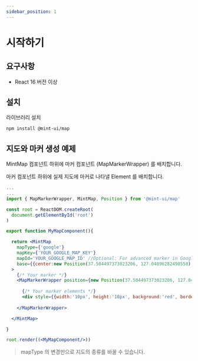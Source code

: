 ```yaml
---
sidebar_position: 1
---
```



# 시작하기

## 요구사항
- React 16 버전 이상

## 설치

라이브러리 설치

```bash
npm install @mint-ui/map
```

## 지도와 마커 생성 예제

MintMap 컴포넌트 하위에 마커 컴포넌트 (MapMarkerWrapper) 를 배치합니다.

마커 컴포넌트 하위에 실제 지도에 마커로 나타낼 Element 를 배치합니다.

```jsx
...
...
import { MapMarkerWrapper, MintMap, Position } from '@mint-ui/map'

const root = ReactDOM.createRoot(
  document.getElementById('root')
)

export function MyMapComponent(){

  return <MintMap 
    mapType={'google'} 
    mapKey={'YOUR_GOOGLE_MAP_KEY'}
    mapId='YOUR_GOOGLE_MAP_ID' //Optional: For advanced marker in Google Maps
    base={{center:new Position(37.504497373023206, 127.04896282498558), zoomLevel:12}}
  >
    {/* Your marker */}
    <MapMarkerWrapper position={new Position(37.504497373023206, 127.04896282498558)}>
    
      {/* Your marker elements */}
      <div style={{width:'10px', height:'10px', background:'red', borderRadius:'10px'}}></div>
      
    </MapMarkerWrapper>

  </MintMap>

}

root.render((<MyMapComponent/>))
```

<SampleMap></SampleMap>

> mapType 의 변경만으로 지도의 종류를 바꿀 수 있습니다.